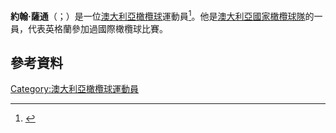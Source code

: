 {{citation style|time=2015-11-23T10:30:48+00:00}}
'''約翰·薩通'''（{{lang-en|John Sutton}}；{{bd|1984年|11月5日}}）是一位[[澳大利亞|澳大利亞]][[橄欖球|橄欖球]]運動員<ref>{{Cite web |url=http://www.dailytelegraph.com.au/sport/nrl/russell-crowe-hails-rabbitohs-recordbreaker-john-sutton-a-south-sydneys-favourite-son/story-fni3fbgz-1226873864025 |title=存档副本 |accessdate=2015-11-23 |archive-date=2014-04-29 |archive-url=https://web.archive.org/web/20140429002557/http://www.dailytelegraph.com.au/sport/nrl/russell-crowe-hails-rabbitohs-recordbreaker-john-sutton-a-south-sydneys-favourite-son/story-fni3fbgz-1226873864025 |dead-url=no }}</ref>。他是[[澳大利亞國家橄欖球隊|澳大利亞國家橄欖球隊]]的一員，代表英格蘭參加過國際橄欖球比賽。
==參考資料==
{{Reflist}}
[[Category:澳大利亞橄欖球運動員|Category:澳大利亞橄欖球運動員]]